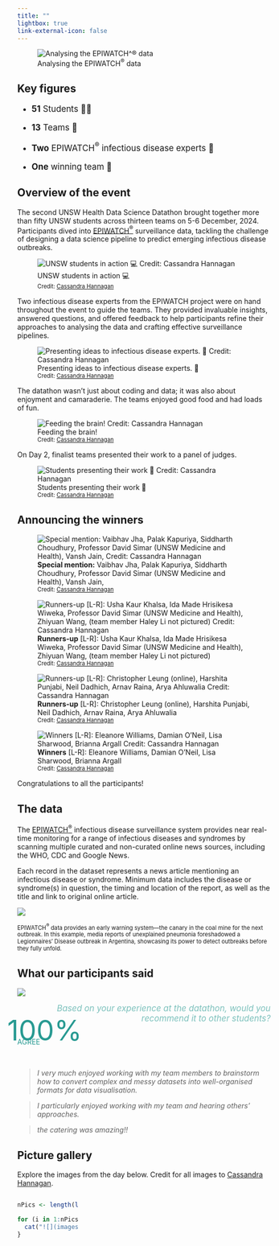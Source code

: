 ```yaml
---
title: ""
lightbox: true
link-external-icon: false
---
```


::: column-screen-inset
![Analysing the EPIWATCH$^®$ data](images/Datathon2024_UNSW_Credit_CassandraHannagan-15-cropped.jpg)
:::

## Key figures

<div style="font-size:1.2em;">

-   **51** Students 👩‍🎓

-   **13** Teams 🤝
  
-   **Two** EPIWATCH$^®$ infectious disease experts 🦠

-   **One** winning team 🌟

</div>

## Overview of the event


The second UNSW Health Data Science Datathon brought together more than fifty UNSW students across thirteen teams on 5-6 December, 2024. Participants dived into [EPIWATCH$^®$](data.qmd) surveillance data, tackling the challenge of designing a data science pipeline to predict emerging infectious disease outbreaks.

![ UNSW students in action 💻 <br> <span style="font-size:0.8em">Credit: [Cassandra Hannagan](https://www.cassandrahannagan.com/) </span>](images/LoRes2024/Datathon2024_UNSW_Credit_CassandraHannagan-5.jpg)

Two infectious disease experts from the EPIWATCH project were on hand throughout the event to guide the teams. They provided invaluable insights, answered questions, and offered feedback to help participants refine their approaches to analysing the data and crafting effective surveillance pipelines.

![ Presenting ideas to infectious disease experts. 💛 <br> <span style="font-size:0.8em">Credit: [Cassandra Hannagan](https://www.cassandrahannagan.com/) </span>](images/LoRes2024/Datathon2024_UNSW_Credit_CassandraHannagan-83.jpg) 


The datathon wasn't just about coding and data; it was also about enjoyment and camaraderie. The teams enjoyed good food and had loads of fun. 

![ Feeding the brain! <br> <span style="font-size:0.8em">Credit: [Cassandra Hannagan](https://www.cassandrahannagan.com/) </span>](images/LoRes2024/Datathon2024_UNSW_Credit_CassandraHannagan-58.jpg) 

On Day 2, finalist teams presented their work to a panel of judges. 

![Students presenting their work 💛 <br> <span style="font-size:0.8em">Credit: [Cassandra Hannagan](https://www.cassandrahannagan.com/) </span>](images/LoRes2024/Datathon2024_UNSW_Credit_CassandraHannagan-202.jpg)


## Announcing the winners

![**Special mention:** Vaibhav Jha, Palak Kapuriya, Siddharth Choudhury, Professor David Simar (UNSW Medicine and Health), Vansh Jain, <br> <span style="font-size:0.8em">Credit: [Cassandra Hannagan](https://www.cassandrahannagan.com/) </span>](images/LoRes2024/Datathon2024_UNSW_Credit_CassandraHannagan-294.jpg)


![**Runners-up** [L-R]: Usha Kaur Khalsa, Ida Made Hrisikesa Wiweka, Professor David Simar (UNSW Medicine and Health), Zhiyuan Wang, (team member Haley Li not pictured) <br> <span style="font-size:0.8em">Credit: [Cassandra Hannagan](https://www.cassandrahannagan.com/) </span>](images/LoRes2024/Datathon2024_UNSW_Credit_CassandraHannagan-296.jpg)

![**Runners-up** [L-R]: Christopher Leung (online), Harshita Punjabi, Neil Dadhich, Arnav Raina, Arya Ahluwalia <br> <span style="font-size:0.8em">Credit: [Cassandra Hannagan](https://www.cassandrahannagan.com/) </span>](images/LoRes2024/Datathon2024_UNSW_Credit_CassandraHannagan-300.jpg)


![**Winners** [L-R]: Eleanore Williams, Damian O'Neil, Lisa Sharwood, Brianna Argall <br> <span style="font-size:0.8em">Credit: [Cassandra Hannagan](https://www.cassandrahannagan.com/) </span>](images/LoRes2024/Datathon2024_UNSW_Credit_CassandraHannagan-302.jpg)


Congratulations to all the participants! 

## The data

The [EPIWATCH$^®$](data.qmd) infectious disease surveillance system provides near real-time monitoring for a range of infectious diseases and syndromes by scanning multiple curated and non-curated online news sources, including the WHO, CDC and Google News. 

Each record in the dataset represents a news article mentioning an infectious disease or syndrome. Minimum data includes the disease or syndrome(s) in question, the timing and location of the report, as well as the title and link to original online article. 

![](images/example-outbreak.gif)

<div style="font-size: 0.8em">
EPIWATCH$^®$ data provides an early warning system---the canary in the coal mine for the next outbreak. In this example, media reports of unexplained pneumonia foreshadowed a Legionnaires' Disease outbreak in Argentina, showcasing its power to detect outbreaks before they fully unfold.
</div>


## What our participants said

![](images/2024-review-stars.png)


::: {.grid}

::: {.g-col-6}

<div style="color:#289a92; font-style: italic; font-size: 1.2em; text-align: right; opacity: 0.6;">Based on your experience at the datathon, would you recommend it to other students?</div>

:::

::: {.g-col-1}

:::

::: {.g-col-5}
<div style="color:#289a92;">

<div style="font-size:4em; margin:-20px; padding:0px;">100%</div> <div style="font-size:1em; margin:0px">AGREE</div>

</div>

:::



:::
<br>

::: {.grid}

::: {.g-col-9}
> _I very much enjoyed working with my team members to brainstorm how to convert complex and messy datasets into well-organised formats for data visualisation._

:::

::: {.g-col-3}

:::

:::


::: {.grid}

::: {.g-col-3}

:::

::: {.g-col-9}
> _I particularly enjoyed working with my team and hearing others' approaches._
:::

:::


::: {.grid}

::: {.g-col-1}

:::

::: {.g-col-8}
> _the catering was amazing!!_

:::

::: {.g-col-2}

:::

:::



## Picture gallery

Explore the images from the day below. Credit for all images to [Cassandra Hannagan](https://www.cassandrahannagan.com/). 

::: {style="display: grid;grid-template-columns: repeat(auto-fill, minmax(120px, 1fr));grid-gap: .5em; inline-size: 100%;"}
```r
nPics <- length(list.files(here::here("images/LoRes2024")))

for (i in 1:nPics) {
  cat("![](images/LoRes2024/Datathon2024_UNSW_Credit_CassandraHannagan-", i, ".jpg){group='my-gallery'}\n\n", sep='')
}
```
:::
